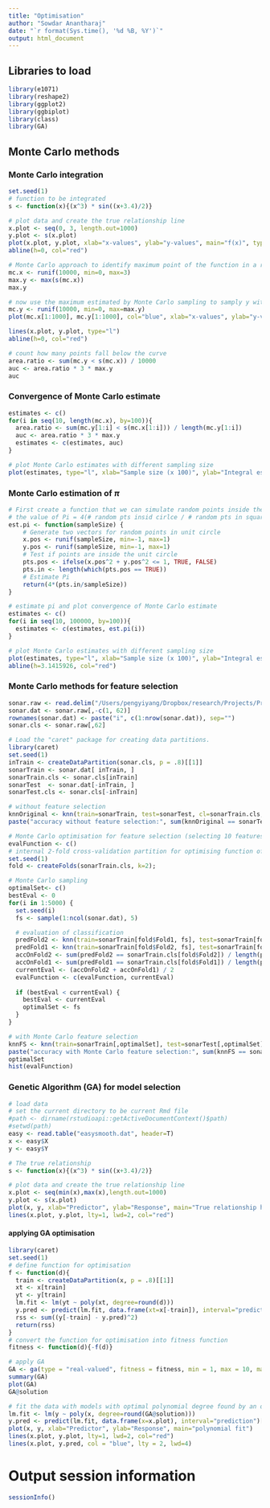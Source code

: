 ```yaml
---
title: "Optimisation"
author: "Sowdar Anantharaj"
date: "`r format(Sys.time(), '%d %B, %Y')`"
output: html_document
---
```


## Libraries to load
```r
library(e1071)
library(reshape2)
library(ggplot2)
library(ggbiplot)
library(class)
library(GA)
```

## Monte Carlo methods
### Monte Carlo integration
```r
set.seed(1)
# function to be integrated
s <- function(x){(x^3) * sin((x+3.4)/2)}

# plot data and create the true relationship line
x.plot <- seq(0, 3, length.out=1000)
y.plot <- s(x.plot)
plot(x.plot, y.plot, xlab="x-values", ylab="y-values", main="f(x)", type="l", ylim=c(0, 4))
abline(h=0, col="red")

# Monte Carlo approach to identify maximum point of the function in a range of interest say 0 to 3
mc.x <- runif(10000, min=0, max=3)
max.y <- max(s(mc.x))
max.y

# now use the maximum estimated by Monte Carlo sampling to samply y with in the range of 1 to max.y
mc.y <- runif(10000, min=0, max=max.y)
plot(mc.x[1:1000], mc.y[1:1000], col="blue", xlab="x-values", ylab="y-values", main="f(x)")

lines(x.plot, y.plot, type="l")
abline(h=0, col="red")

# count how many points fall below the curve
area.ratio <- sum(mc.y < s(mc.x)) / 10000
auc <- area.ratio * 3 * max.y
auc
```

### Convergence of Monte Carlo estimate 
```r
estimates <- c()
for(i in seq(10, length(mc.x), by=100)){
  area.ratio <- sum(mc.y[1:i] < s(mc.x[1:i])) / length(mc.y[1:i])
  auc <- area.ratio * 3 * max.y
  estimates <- c(estimates, auc)
}

# plot Monte Carlo estimates with different sampling size
plot(estimates, type="l", xlab="Sample size (x 100)", ylab="Integral estimates")
```



### Monte Carlo estimation of $\pi$
```r
# First create a function that we can simulate random points inside the square on the [-1,1] unit,
# the value of Pi = 4(# random pts insid cirlce / # random pts in square)
est.pi <- function(sampleSize) {
    # Generate two vectors for random points in unit circle
    x.pos <- runif(sampleSize, min=-1, max=1)
    y.pos <- runif(sampleSize, min=-1, max=1)
    # Test if points are inside the unit circle
    pts.pos <- ifelse(x.pos^2 + y.pos^2 <= 1, TRUE, FALSE)
    pts.in <- length(which(pts.pos == TRUE))
    # Estimate Pi
    return(4*(pts.in/sampleSize))
}

# estimate pi and plot convergence of Monte Carlo estimate 
estimates <- c()
for(i in seq(10, 100000, by=100)){
  estimates <- c(estimates, est.pi(i))
}

# plot Monte Carlo estimates with different sampling size
plot(estimates, type="l", xlab="Sample size (x 100)", ylab="Integral estimates")
abline(h=3.1415926, col="red")
```


### Monte Carlo methods for feature selection
```r
sonar.raw <- read.delim("/Users/pengyiyang/Dropbox/research/Projects/Project_AdaSampling/data/sonar.txt", head=TRUE)
sonar.dat <- sonar.raw[,-c(1, 62)]
rownames(sonar.dat) <- paste("i", c(1:nrow(sonar.dat)), sep="")
sonar.cls <- sonar.raw[,62]

# Load the "caret" package for creating data partitions.
library(caret)
set.seed(1)
inTrain <- createDataPartition(sonar.cls, p = .8)[[1]]
sonarTrain <- sonar.dat[ inTrain, ]
sonarTrain.cls <- sonar.cls[inTrain]
sonarTest  <- sonar.dat[-inTrain, ]
sonarTest.cls <- sonar.cls[-inTrain]

# without feature selection
knnOriginal <- knn(train=sonarTrain, test=sonarTest, cl=sonarTrain.cls, k=3)
paste("accuracy without feature selection:", sum(knnOriginal == sonarTest.cls) / length(knnOriginal))

# Monte Carlo optimisation for feature selection (selecting 10 features)
evalFunction <- c()
# internal 2-fold cross-validation partition for optimising function of feature space
set.seed(1)
fold <- createFolds(sonarTrain.cls, k=2);

# Monte Carlo sampling
optimalSet<- c()
bestEval <- 0
for(i in 1:5000) {
  set.seed(i)
  fs <- sample(1:ncol(sonar.dat), 5)

  # evaluation of classification
  predFold2 <- knn(train=sonarTrain[fold$Fold1, fs], test=sonarTrain[fold$Fold2, fs], cl=sonarTrain.cls[fold$Fold1], k=3)
  predFold1 <- knn(train=sonarTrain[fold$Fold2, fs], test=sonarTrain[fold$Fold1, fs], cl=sonarTrain.cls[fold$Fold2], k=3)
  accOnFold2 <- sum(predFold2 == sonarTrain.cls[fold$Fold2]) / length(predFold2)
  accOnFold1 <- sum(predFold1 == sonarTrain.cls[fold$Fold1]) / length(predFold1)
  currentEval <- (accOnFold2 + accOnFold1) / 2
  evalFunction <- c(evalFunction, currentEval)
  
  if (bestEval < currentEval) {
    bestEval <- currentEval
    optimalSet <- fs
  }
}

# with Monte Carlo feature selection
knnFS <- knn(train=sonarTrain[,optimalSet], test=sonarTest[,optimalSet], cl=sonarTrain.cls, k=3)
paste("accuracy with Monte Carlo feature selection:", sum(knnFS == sonarTest.cls) / length(knnFS))
optimalSet
hist(evalFunction)
```


### Genetic Algorithm (GA) for model selection
```r
# load data
# set the current directory to be current Rmd file
#path <- dirname(rstudioapi::getActiveDocumentContext()$path)
#setwd(path)
easy <- read.table("easysmooth.dat", header=T)
x <- easy$X
y <- easy$Y

# The true relationship
s <- function(x){(x^3) * sin((x+3.4)/2)}

# plot data and create the true relationship line
x.plot <- seq(min(x),max(x),length.out=1000)
y.plot <- s(x.plot)
plot(x, y, xlab="Predictor", ylab="Response", main="True relationship highlighted in red")
lines(x.plot, y.plot, lty=1, lwd=2, col="red")
```

#### applying GA optimisation
```r
library(caret)
set.seed(1)
# define function for optimisation
f <- function(d){
  train <- createDataPartition(x, p = .8)[[1]]
  xt <- x[train]
  yt <- y[train]
  lm.fit <- lm(yt ~ poly(xt, degree=round(d)))
  y.pred <- predict(lm.fit, data.frame(xt=x[-train]), interval="prediction")[,"fit"]
  rss <- sum((y[-train] - y.pred)^2)
  return(rss)
}
# convert the function for optimisation into fitness function
fitness <- function(d){-f(d)}

# apply GA
GA <- ga(type = "real-valued", fitness = fitness, min = 1, max = 10, maxiter = 50)
summary(GA)
plot(GA)
GA@solution
```


```r
# fit the data with models with optimal polynomial degree found by an optimisation method
lm.fit <- lm(y ~ poly(x, degree=round(GA@solution)))
y.pred <- predict(lm.fit, data.frame(x=x.plot), interval="prediction")[,"fit"]
plot(x, y, xlab="Predictor", ylab="Response", main="polynomial fit")
lines(x.plot, y.plot, lty=1, lwd=2, col="red")
lines(x.plot, y.pred, col = "blue", lty = 2, lwd=4)
```



# Output session information
```r
sessionInfo()
```





